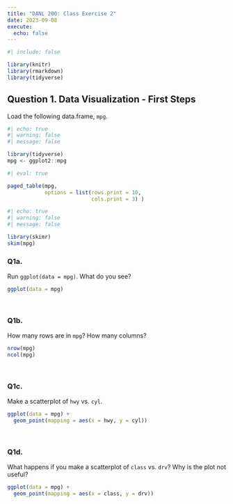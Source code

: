 ```yaml
---
title: "DANL 200: Class Exercise 2"
date: 2023-09-08
execute: 
  echo: false
---
```

```r
#| include: false

library(knitr)
library(rmarkdown)
library(tidyverse)
```

## Question 1. Data Visualization - First Steps

Load the following data.frame, `mpg`.
```r
#| echo: true
#| warning: false
#| message: false

library(tidyverse)
mpg <- ggplot2::mpg
```


```r
#| eval: true

paged_table(mpg, 
            options = list(rows.print = 10,
                           cols.print = 3) )
```

```r
#| echo: true
#| warning: false
#| message: false

library(skimr)
skim(mpg)
```



### Q1a. 
Run `ggplot(data = mpg)`. What do you see?
```r
ggplot(data = mpg)
```

<br>

### Q1b.
How many rows are in `mpg`? How many columns?
```r
nrow(mpg)
ncol(mpg)
```

<br>


### Q1c.
Make a scatterplot of `hwy` vs. `cyl`.

```r
ggplot(data = mpg) +
  geom_point(mapping = aes(x = hwy, y = cyl))
```

<br>

### Q1d.
What happens if you make a scatterplot of `class` vs. `drv`? Why is the plot not useful?


```r
ggplot(data = mpg) +
  geom_point(mapping = aes(x = class, y = drv))
```
